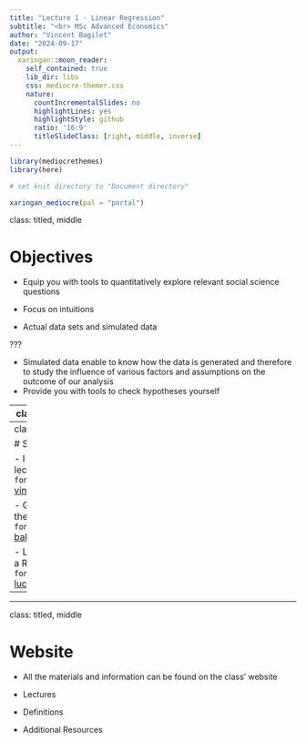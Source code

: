 ```yaml
---
title: "Lecture 1 - Linear Regression"
subtitle: "<br> MSc Advanced Economics"
author: "Vincent Bagilet"
date: "2024-09-17"
output:
  xaringan::moon_reader:
    self_contained: true
    lib_dir: libs
    css: mediocre-themer.css
    nature:
      countIncrementalSlides: no
      highlightLines: yes
      highlightStyle: github
      ratio: '16:9'
      titleSlideClass: [right, middle, inverse]
---
```


```r
library(mediocrethemes)
library(here)

# set knit directory to "Document directory"

xaringan_mediocre(pal = "portal")
```

class: titled, middle

# Objectives

- Equip you with tools to quantitatively explore relevant social science questions

- Focus on intuitions

- Actual data sets and simulated data

???

- Simulated data enable to know how the data is generated and therefore to study the influence of various factors and assumptions on the outcome of our analysis
- Provide you with tools to check hypotheses yourself

---
class: right, middle, inverse

# Logistics

---
class: titled, middle

# Structure

- I will teach the 4 first lectures (`r fontawesome::fa("envelope")`  [vincent.bagilet@gmail.com](vincent.bagilet@gmail.com))

- Gaetan Bakalli will teach the 4 last ones (`r fontawesome::fa("envelope")`  [bakalli@em-lyon.com](bakalli@em-lyon.com))

- Lucile Laugrette will teach a R TD (`r fontawesome::fa("envelope")`  [lucile.laugerette@gmail.com ](lucile.laugerette@gmail.com ))

- 

---
class: titled, middle

# Website

- All the materials and information can be found on the class' website

- Lectures 

- Definitions

- Additional Resources







